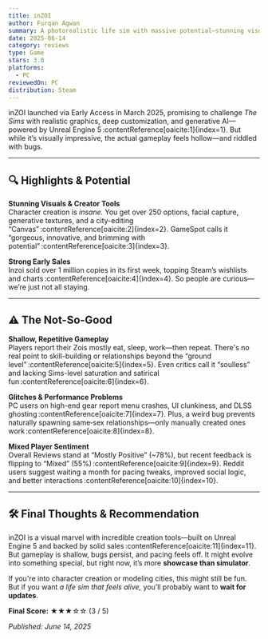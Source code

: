 ```yaml
---
title: inZOI
author: Furqan Agwan
summary: A photorealistic life sim with massive potential—stunning visuals and customization, but shallow gameplay, glitches, and pacing issues mean you might want to wait.
date: 2025-06-14
category: reviews
type: Game
stars: 3.0
platforms:
  - PC
reviewedOn: PC
distribution: Steam
---
```


inZOI launched via Early Access in March 2025, promising to challenge *The Sims* with realistic graphics, deep customization, and generative AI—powered by Unreal Engine 5 :contentReference[oaicite:1]{index=1}. But while it’s visually impressive, the actual gameplay feels hollow—and riddled with bugs.

---

## 🔍 Highlights & Potential

**Stunning Visuals & Creator Tools**  
Character creation is *insane.* You get over 250 options, facial capture, generative textures, and a city-editing “Canvas” :contentReference[oaicite:2]{index=2}. GameSpot calls it “gorgeous, innovative, and brimming with potential” :contentReference[oaicite:3]{index=3}.

**Strong Early Sales**  
Inzoi sold over 1 million copies in its first week, topping Steam’s wishlists and charts :contentReference[oaicite:4]{index=4}. So people are curious—we’re just not all staying.

---

## ⚠️ The Not-So-Good

**Shallow, Repetitive Gameplay**  
Players report their Zois mostly eat, sleep, work—then repeat. There's no real point to skill-building or relationships beyond the “ground level” :contentReference[oaicite:5]{index=5}. Even critics call it “soulless” and lacking Sims-level saturation and satirical fun :contentReference[oaicite:6]{index=6}.

**Glitches & Performance Problems**  
PC users on high-end gear report menu crashes, UI clunkiness, and DLSS ghosting :contentReference[oaicite:7]{index=7}. Plus, a weird bug prevents naturally spawning same‑sex relationships—only manually created ones work :contentReference[oaicite:8]{index=8}.

**Mixed Player Sentiment**  
Overall Reviews stand at “Mostly Positive” (~78%), but recent feedback is flipping to “Mixed” (55%) :contentReference[oaicite:9]{index=9}. Reddit users suggest waiting a month for pacing tweaks, improved social logic, and better interactions :contentReference[oaicite:10]{index=10}.

---

## 🛠 Final Thoughts & Recommendation

inZOI is a visual marvel with incredible creation tools—built on Unreal Engine 5 and backed by solid sales :contentReference[oaicite:11]{index=11}. But gameplay is shallow, bugs persist, and pacing feels off. It might evolve into something special, but right now, it’s more **showcase than simulator**.

If you're into character creation or modeling cities, this might still be fun. But if you want *a life sim that feels alive,* you’ll probably want to **wait for updates**.

**Final Score:** ★★★☆☆ (3 / 5)

_Published: June 14, 2025_
